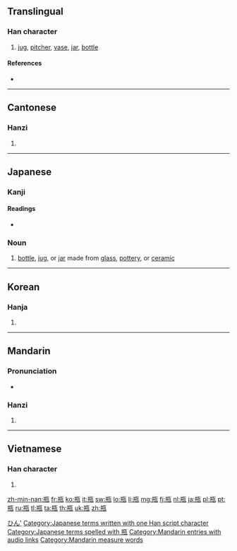 {{also|甁|缾}}
==Translingual==

===Han character===
{{Han char|rn=98|rad=瓦|as=06|sn=11|four=8141<sub>7</sub>|canj=廿廿一女弓 (TTMVN)}}

# [[jug]], [[pitcher]], [[vase]], [[jar]], [[bottle]]

====References====
* {{Han ref|kx=0749.020|dkj=21486|dj=1157.260|hdz=21425.020|uh=74F6|ud=29942|bh=B27E|bd=45694}}

----

==Cantonese==

===Hanzi===
{{yue-hanzi|jyut=|y=ping4}}

# {{defn|lang=yue|sort=瓦06}}

----

==Japanese==

===Kanji===
{{ja-kanji|grade=c|rs=瓦06}}

====Readings====
* {{ja-readings|on=[[へい]] (hei), [[びん]] (bin)|kun=[[かめ]] (kame)}}

===Noun===
{{ja-noun|k|hira=びん|rom=bin|hidx=ひん'}}

# [[bottle]], [[jug]], or [[jar]] made from [[glass]], [[pottery]], or [[ceramic]]

[[Category:ja:Containers|ひん']]
[[Category:Japanese terms written with one Han script character]]
[[Category:Japanese terms spelled with 瓶]]
----

==Korean==

===Hanja===
{{ko-hanja|hangeul=[[병]]|eumhun=|rv=byeong|mr=pyŏng|y=pyeng}}

# {{defn|lang=ko|sort=瓦06}}

----

==Mandarin==

===Pronunciation===
* {{audio|zh-píng.ogg|audio}}

===Hanzi===
{{cmn-hanzi|pin=[[píng]] ([[ping2]])|wg=p'ing<sup>2</sup>}}

# {{defn|lang=cmn|sort=瓦06}}

[[Category:Mandarin entries with audio links]]
[[Category:Mandarin measure words]]

----

==Vietnamese==

===Han character===
{{vi-hantu|[[bình]]|rs=瓦06}}

# {{defn|lang=vi|sort=瓦06}}

[[zh-min-nan:瓶]]
[[fr:瓶]]
[[ko:瓶]]
[[it:瓶]]
[[sw:瓶]]
[[lo:瓶]]
[[li:瓶]]
[[mg:瓶]]
[[fj:瓶]]
[[nl:瓶]]
[[ja:瓶]]
[[pl:瓶]]
[[pt:瓶]]
[[ru:瓶]]
[[tl:瓶]]
[[ta:瓶]]
[[th:瓶]]
[[uk:瓶]]
[[zh:瓶]]